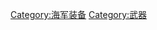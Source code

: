 {{Catnav|頁面分類|人类社会|科技|军事装备|武器}}
{{Commonscat|Naval weapons}}

[[Category:海军装备|Category:海军装备]]
[[Category:武器|Category:武器]]